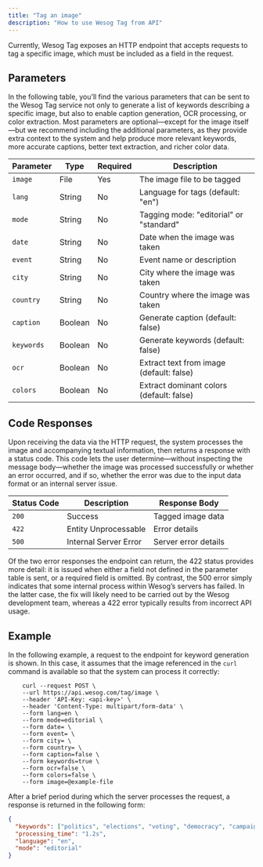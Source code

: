 ```yaml
---
title: "Tag an image"
description: "How to use Wesog Tag from API"
---
```


Currently, Wesog Tag exposes an HTTP endpoint that accepts requests to tag a specific image, which must be included as a field in the request.

## Parameters
In the following table, you’ll find the various parameters that can be sent to the Wesog Tag service not only to generate a list of keywords describing a specific image, but also to enable caption generation, OCR processing, or color extraction. Most parameters are optional—except for the image itself—but we recommend including the additional parameters, as they provide extra context to the system and help produce more relevant keywords, more accurate captions, better text extraction, and richer color data.

| Parameter | Type | Required | Description |
|-----------|------|----------|-------------|
| `image` | File | Yes | The image file to be tagged |
| `lang` | String | No | Language for tags (default: "en") |
| `mode` | String | No | Tagging mode: "editorial" or "standard" |
| `date` | String | No | Date when the image was taken |
| `event` | String | No | Event name or description |
| `city` | String | No | City where the image was taken |
| `country` | String | No | Country where the image was taken |
| `caption` | Boolean | No | Generate caption (default: false) |
| `keywords` | Boolean | No | Generate keywords (default: false) |
| `ocr` | Boolean | No | Extract text from image (default: false) |
| `colors` | Boolean | No | Extract dominant colors (default: false) |

## Code Responses

Upon receiving the data via the HTTP request, the system processes the image and accompanying textual information, then returns a response with a status code. This code lets the user determine—without inspecting the message body—whether the image was processed successfully or whether an error occurred, and if so, whether the error was due to the input data format or an internal server issue.

| Status Code | Description | Response Body |
|-------------|-------------|---------------|
| `200` | Success | Tagged image data |
| `422` | Entity Unprocessable | Error details |
| `500` | Internal Server Error | Server error details |

Of the two error responses the endpoint can return, the 422 status provides more detail: it is issued when either a field not defined in the parameter table is sent, or a required field is omitted. By contrast, the 500 error simply indicates that some internal process within Wesog’s servers has failed. In the latter case, the fix will likely need to be carried out by the Wesog development team, whereas a 422 error typically results from incorrect API usage.

## Example
In the following example, a request to the endpoint for keyword generation is shown. In this case, it assumes that the image referenced in the `curl` command is available so that the system can process it correctly:

```{bash}
    curl --request POST \
    --url https://api.wesog.com/tag/image \
    --header 'API-Key: <api-key>' \
    --header 'Content-Type: multipart/form-data' \
    --form lang=en \
    --form mode=editorial \
    --form date= \
    --form event= \
    --form city= \
    --form country= \
    --form caption=false \
    --form keywords=true \
    --form ocr=false \
    --form colors=false \
    --form image=@example-file
```

After a brief period during which the server processes the request, a response is returned in the following form:

```json
{
  "keywords": ["politics", "elections", "voting", "democracy", "campaign"],
  "processing_time": "1.2s",
  "language": "en",
  "mode": "editorial"
}
```